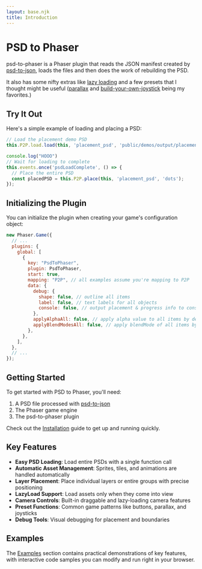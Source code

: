 ```yaml
---
layout: base.njk
title: Introduction
---
```


# PSD to Phaser

psd-to-phaser is a Phaser plugin that reads the JSON manifest created by [psd-to-json](https://pypi.org/project/psd-to-json/), loads the files and then does the work of rebuilding the PSD.

It also has some nifty extras like [lazy loading](/posts/cameras/) and a few presets that I thought might be useful ([parallax](/posts/presets/) and [build-your-own-joystick](/posts/presets/) being my favorites.)

## Try It Out

Here's a simple example of loading and placing a PSD:

<Interactive path="demos/output/placement" demoId="placement_demo">

```js 
// Load the placement demo PSD
this.P2P.load.load(this, 'placement_psd', 'public/demos/output/placement');

console.log("HOOO")
// Wait for loading to complete
this.events.once('psdLoadComplete', () => {
  // Place the entire PSD
  const placedPSD = this.P2P.place(this, 'placement_psd', 'dots');
});
```
</Interactive>

## Initializing the Plugin

You can initialize the plugin when creating your game's configuration object:

```js
new Phaser.Game({
  // ...
  plugins: {
    global: [
      {
        key: "PsdToPhaser",
        plugin: PsdToPhaser,
        start: true,
        mapping: "P2P", // all examples assume you're mapping to P2P
        data: {
          debug: {
            shape: false, // outline all items
            label: false, // text labels for all objects
            console: false, // output placement & progress info to console
          },
          applyAlphaAll: false, // apply alpha value to all items by default
          applyBlendModesAll: false, // apply blendMode of all items by default
        },
      },
    ],
  },
  // ...
});
```

## Getting Started

To get started with PSD to Phaser, you'll need:

1. A PSD file processed with [psd-to-json](https://pypi.org/project/psd-to-json/)
2. The Phaser game engine
3. The psd-to-phaser plugin

Check out the [Installation](/installation/) guide to get up and running quickly.

## Key Features

- **Easy PSD Loading**: Load entire PSDs with a single function call
- **Automatic Asset Management**: Sprites, tiles, and animations are handled automatically  
- **Layer Placement**: Place individual layers or entire groups with precise positioning
- **LazyLoad Support**: Load assets only when they come into view
- **Camera Controls**: Built-in draggable and lazy-loading camera features
- **Preset Functions**: Common game patterns like buttons, parallax, and joysticks
- **Debug Tools**: Visual debugging for placement and boundaries

## Examples

The [Examples](/examples/) section contains practical demonstrations of key features, with interactive code samples you can modify and run right in your browser.